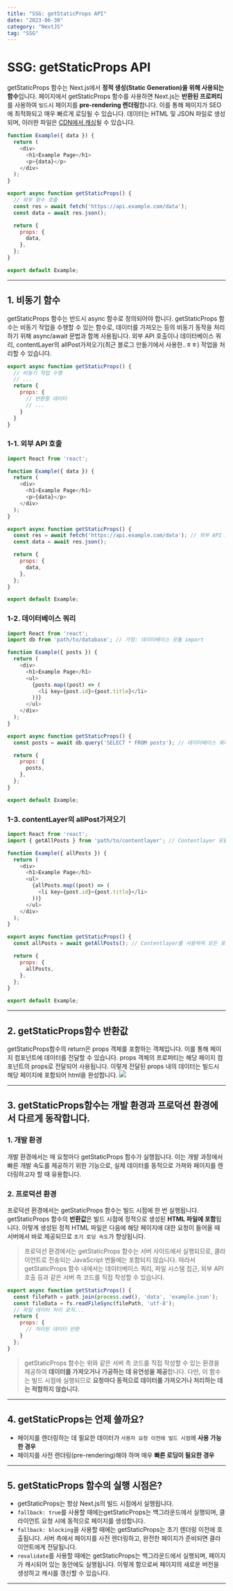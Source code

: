 ```yaml
---
title: "SSG: getStaticProps API"
date: "2023-06-30"
category: "NextJS"
tag: "SSG"
---
```



# SSG: getStaticProps API

getStaticProps 함수는 Next.js에서 **정적 생성(Static Generation)을 위해 사용되는 함수**입니다. 페이지에서 getStaticProps 함수를 사용하면 Next.js는 **반환된 프로퍼티**를 사용하여 `빌드`시 페이지를 **pre-rendering 렌더링**합니다. 이를 통해 페이지가 SEO에 최적화되고 매우 빠르게 로딩될 수 있습니다. 데이터는 HTML 및 JSON 파일로 생성되며, 이러한 파일은 [CDN에서 캐싱](https://velog.io/@boyeon_jeong/next-JS%EC%9D%98-network-Origin-CDNs-Edge)될 수 있습니다. 

```javascript
function Example({ data }) {
  return (
    <div>
      <h1>Example Page</h1>
      <p>{data}</p>
    </div>
  );
}

export async function getStaticProps() {
  // 외부 함수 호출
  const res = await fetch('https://api.example.com/data');
  const data = await res.json();

  return {
    props: {
      data,
    },
  };
}

export default Example;
```

---

## 1. 비동기 함수
getStaticProps 함수는 반드시 async 함수로 정의되어야 합니다. getStaticProps 함수는 비동기 작업을 수행할 수 있는 함수로, 데이터를 가져오는 등의 비동기 동작을 처리하기 위해 async/await 문법과 함께 사용됩니다. 외부 API 호출이나 데이터베이스 쿼리, contentLayer의 allPost가져오기(최근 블로그 만들기에서 사용한..ㅎㅎ) 작업을 처리할 수 있습니다.

```javascript
export async function getStaticProps() {
  // 비동기 작업 수행
  // ...
  return {
    props: {
      // 반환할 데이터
      // ...
    }
  }
}

```

### 1-1. 외부 API 호출
```javascript
import React from 'react';

function Example({ data }) {
  return (
    <div>
      <h1>Example Page</h1>
      <p>{data}</p>
    </div>
  );
}

export async function getStaticProps() {
  const res = await fetch('https://api.example.com/data'); // 외부 API 호출
  const data = await res.json();

  return {
    props: {
      data,
    },
  };
}

export default Example;

```
### 1-2. 데이터베이스 쿼리
```javascript
import React from 'react';
import db from 'path/to/database'; // 가정: 데이터베이스 모듈 import

function Example({ posts }) {
  return (
    <div>
      <h1>Example Page</h1>
      <ul>
        {posts.map((post) => (
          <li key={post.id}>{post.title}</li>
        ))}
      </ul>
    </div>
  );
}

export async function getStaticProps() {
  const posts = await db.query('SELECT * FROM posts'); // 데이터베이스 쿼리 실행

  return {
    props: {
      posts,
    },
  };
}

export default Example;
```

### 1-3. contentLayer의 allPost가져오기
```javascript
import React from 'react';
import { getAllPosts } from 'path/to/contentlayer'; // Contentlayer 모듈 import

function Example({ allPosts }) {
  return (
    <div>
      <h1>Example Page</h1>
      <ul>
        {allPosts.map((post) => (
          <li key={post.id}>{post.title}</li>
        ))}
      </ul>
    </div>
  );
}

export async function getStaticProps() {
  const allPosts = await getAllPosts(); // Contentlayer를 사용하여 모든 포스트 데이터 가져오기

  return {
    props: {
      allPosts,
    },
  };
}

export default Example;

```
---
## 2. getStaticProps함수 반환값
getStaticProps함수의 return은 props 객체를 포함하는 객체입니다. 이를 통해 페이지 컴포넌트에 데이터를 전달할 수 있습니다. props 객체의 프로퍼티는 해당 페이지 컴포넌트의 props로 전달되어 사용됩니다. 이렇게 전달된 props 내의 데이터는 빌드시 해당 페이지에 포함되어 html을 완성합니다.
![](https://velog.velcdn.com/images/boyeon_jeong/post/cc8b1bc7-831e-4fa7-9529-633406b067fd/image.png)

---
## 3. getStaticProps함수는 개발 환경과 프로덕션 환경에서 다르게 동작합니다.

### 1. 개발 환경
개발 환경에서는 매 요청마다 getStaticProps 함수가 실행됩니다. 이는 개발 과정에서 빠른 개발 속도를 제공하기 위한 기능으로, 실제 데이터를 동적으로 가져와 페이지를 렌더링하고자 할 때 유용합니다.

### 2. 프로덕션 환경
프로덕션 환경에서는 getStaticProps 함수는 빌드 시점에 한 번 실행됩니다. getStaticProps 함수의 **반환값**은 빌드 시점에 정적으로 생성된 **HTML 파일에 포함**됩니다. 이렇게 생성된 정적 HTML 파일은 다음에 해당 페이지에 대한 요청이 들어올 때 서버에서 바로 제공되므로 `초기 로딩 속도`가 향상됩니다. 
> 프로덕션 환경에서는 getStaticProps 함수는 서버 사이드에서 실행되므로, 클라이언트로 전송되는 JavaScript 번들에는 포함되지 않습니다. 따라서 getStaticProps 함수 내에서는 데이터베이스 쿼리, 파일 시스템 접근, 외부 API 호출 등과 같은 서버 측 코드를 직접 작성할 수 있습니다.
```javascript
export async function getStaticProps() {
  const filePath = path.join(process.cwd(), 'data', 'example.json');
  const fileData = fs.readFileSync(filePath, 'utf-8');
  // 파일 데이터 처리 로직...
  return {
    props: {
      // 처리된 데이터 반환
    }
  };
}
```
>getStaticProps 함수는 위와 같은 서버 측 코드를 직접 작성할 수 있는 환경을 제공하여 **데이터를 가져오거나 가공하는 데 유연성을 제공**합니다. 다만, 이 함수는 빌드 시점에 실행되므로 **요청마다 동적으로 데이터를 가져오거나 처리하는 데는 적합하지 않습니다.**

---
## 4. getStaticProps는 언제 쓸까요?
- 페이지를 렌더링하는 데 필요한 데이터가 `사용자 요청 이전에 빌드 시점`에 **사용 가능한 경우**
- 페이지를 사전 렌더링(pre-rendering)해야 하며 매우 **빠른 로딩이 필요한 경우**

---
## 5. getStaticProps 함수의 실행 시점은?

- getStaticProps는 항상 Next.js의 빌드 시점에서 실행됩니다.
- `fallback: true`를 사용할 때에는getStaticProps는 백그라운드에서 실행되며, 클라이언트 요청 시에 동적으로 페이지를 생성합니다.
- `fallback: blocking`을 사용할 때에는 getStaticProps는 초기 렌더링 이전에 호출됩니다. 서버 측에서 페이지를 사전 렌더링하고, 완전한 페이지가 준비되면 클라이언트에게 전달됩니다.
- `revalidate`를 사용할 때에는 getStaticProps는 백그라운드에서 실행되며, 페이지가 캐시되어 있는 동안에도 실행됩니다. 이렇게 함으로써 페이지의 새로운 버전을 생성하고 캐시를 갱신할 수 있습니다.


---
